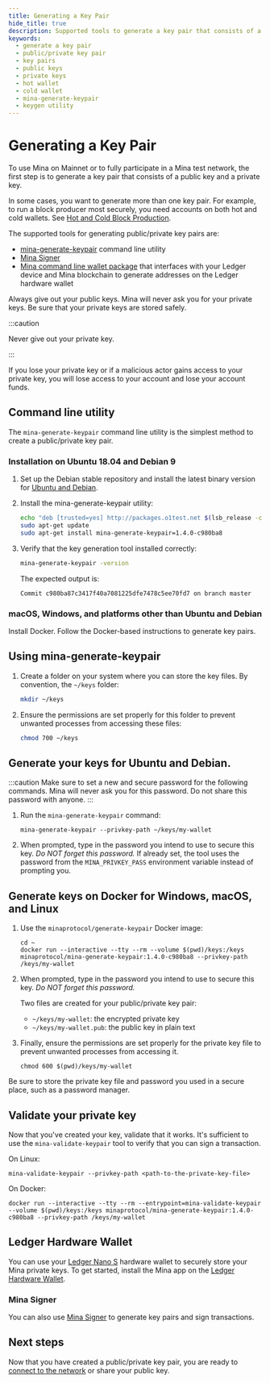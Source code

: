 ```yaml
---
title: Generating a Key Pair
hide_title: true
description: Supported tools to generate a key pair that consists of a public key and a private key.
keywords:
  - generate a key pair
  - public/private key pair
  - key pairs
  - public keys
  - private keys
  - hot wallet
  - cold wallet
  - mina-generate-keypair
  - keygen utility
---
```


# Generating a Key Pair

To use Mina on Mainnet or to fully participate in a Mina test network, the first step is to generate a key pair that consists of a public key and a private key. 

In some cases, you want to generate more than one key pair. For example, to run a block producer most securely, you need accounts on both hot and cold wallets. See [Hot and Cold Block Production](/node-operators/hot-cold-block-production).

The supported tools for generating public/private key pairs are:

- [mina-generate-keypair](#mina-generate-keypair) command line utility
- [Mina Signer](/node-operators/mina-signer)
- [Mina command line wallet package](https://github.com/jspada/ledger-app-mina/blob/v1.0.0-beta.2/README.md#command-line-wallet) that interfaces with your Ledger device and Mina blockchain to generate addresses on the Ledger hardware wallet

Always give out your public keys. Mina will never ask you for your private keys. Be sure that your private keys are stored safely. 


:::caution

Never give out your private key.

:::

If you lose your private key or if a malicious actor gains access to your private key, you will lose access to your account and lose your account funds. 

## Command line utility

The `mina-generate-keypair` command line utility is the simplest method to create a public/private key pair.

### Installation on Ubuntu 18.04 and Debian 9

1. Set up the Debian stable repository and install the latest binary version for [Ubuntu and Debian](/node-operators/getting-started#ubuntu-and-debian).

1. Install the mina-generate-keypair utility:

    ```sh
    echo "deb [trusted=yes] http://packages.o1test.net $(lsb_release -cs) stable" | sudo tee /etc/apt/sources.list.d/mina.list
    sudo apt-get update
    sudo apt-get install mina-generate-keypair=1.4.0-c980ba8
    ```

1. Verify that the key generation tool installed correctly:

    ```sh
    mina-generate-keypair -version
    ```

    The expected output is:

    ```
    Commit c980ba87c3417f40a7081225dfe7478c5ee70fd7 on branch master
    ```

### macOS, Windows, and platforms other than Ubuntu and Debian 

Install Docker. Follow the Docker-based instructions to generate key pairs.

## Using mina-generate-keypair

1. Create a folder on your system where you can store the key files. By convention, the `~/keys` folder:

    ```sh
    mkdir ~/keys
    ```

1. Ensure the permissions are set properly for this folder to prevent unwanted processes from accessing these files:

    ```sh
    chmod 700 ~/keys
    ```

## Generate your keys for Ubuntu and Debian.

:::caution
Make sure to set a new and secure password for the following commands. Mina will never ask you for this password. Do not share this password with anyone.
:::

1. Run the `mina-generate-keypair` command: 
    
    ```
    mina-generate-keypair --privkey-path ~/keys/my-wallet
    ```

1. When prompted, type in the password you intend to use to secure this key. <em>Do NOT forget this password.</em> If already set, the tool uses the password from the `MINA_PRIVKEY_PASS` environment variable instead of prompting you. 

## Generate keys on Docker for Windows, macOS, and Linux
    
1. Use the `minaprotocol/generate-keypair` Docker image:
    
    ```
    cd ~
    docker run --interactive --tty --rm --volume $(pwd)/keys:/keys minaprotocol/mina-generate-keypair:1.4.0-c980ba8 --privkey-path /keys/my-wallet
    ```
    
1. When prompted, type in the password you intend to use to secure this key. <em>Do NOT forget this password.</em>

    Two files are created for your public/private key pair:
    
    - `~/keys/my-wallet`: the encrypted private key
    - `~/keys/my-wallet.pub`: the public key in plain text

1. Finally, ensure the permissions are set properly for the private key file to prevent unwanted processes from accessing it.

    ```
    chmod 600 $(pwd)/keys/my-wallet
    ```

Be sure to store the private key file and password you used in a secure place, such as a password manager.

## Validate your private key

Now that you've created your key, validate that it works. It's sufficient to use the `mina-validate-keypair` tool to verify that you can sign a transaction.

On Linux:

```
mina-validate-keypair --privkey-path <path-to-the-private-key-file>
```

On Docker:

```
docker run --interactive --tty --rm --entrypoint=mina-validate-keypair --volume $(pwd)/keys:/keys minaprotocol/mina-generate-keypair:1.4.0-c980ba8 --privkey-path /keys/my-wallet
```

## Ledger Hardware Wallet

You can use your [Ledger Nano S](https://www.ledger.com/) hardware wallet to securely store your Mina private keys. To get started, install the Mina app on the [Ledger Hardware Wallet](/using-mina/ledger-hardware-wallet).

### Mina Signer

You can also use [Mina Signer](/node-operators/mina-signer) to generate key pairs and sign transactions.

## Next steps

Now that you have created a public/private key pair, you are ready to [connect to the network](connecting-to-the-network) or share your public key.
